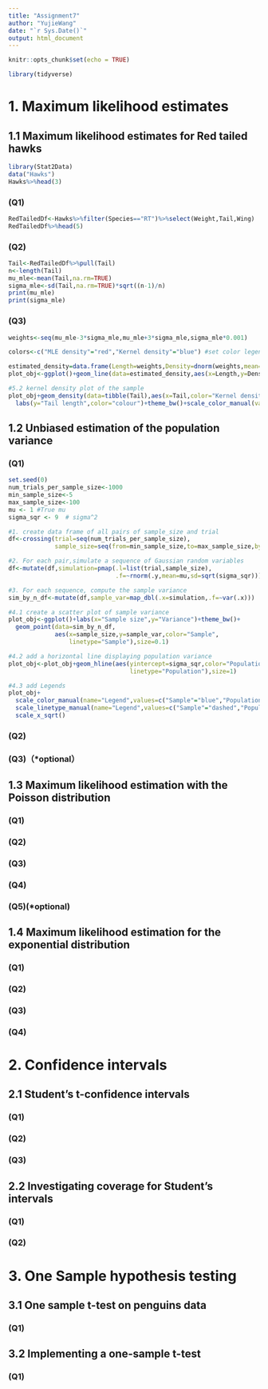 ```yaml
---
title: "Assignment7"
author: "YujieWang"
date: "`r Sys.Date()`"
output: html_document
---
```


```r
knitr::opts_chunk$set(echo = TRUE)
```

```r
library(tidyverse)
```

# 1. Maximum likelihood estimates

## 1.1 Maximum likelihood estimates for Red tailed hawks

```r
library(Stat2Data)
data("Hawks")
Hawks%>%head(3)
```

### (Q1)

```r
RedTailedDf<-Hawks%>%filter(Species=="RT")%>%select(Weight,Tail,Wing)
RedTailedDf%>%head(5)
```

### (Q2)

```r
Tail<-RedTailedDf%>%pull(Tail)
n<-length(Tail)
mu_mle<-mean(Tail,na.rm=TRUE)
sigma_mle<-sd(Tail,na.rm=TRUE)*sqrt((n-1)/n)
print(mu_mle)
print(sigma_mle)
```

### (Q3)

```r
weights<-seq(mu_mle-3*sigma_mle,mu_mle+3*sigma_mle,sigma_mle*0.001)

colors<-c("MLE density"="red","Kernel density"="blue") #set color legend

estimated_density=data.frame(Length=weights,Density=dnorm(weights,mean=mu_mle,sd=sigma_mle))
plot_obj<-ggplot()+geom_line(data=estimated_density,aes(x=Length,y=Density,color="MLE density"))

#5.2 kernel density plot of the sample
plot_obj+geom_density(data=tibble(Tail),aes(x=Tail,color="Kernel density"))+
  labs(y="Tail length",color="colour")+theme_bw()+scale_color_manual(values=colors)
```

## 1.2 Unbiased estimation of the population variance

### (Q1)

```r
set.seed(0)
num_trials_per_sample_size<-1000
min_sample_size<-5
max_sample_size<-100
mu <- 1 #True mu
sigma_sqr <- 9  # sigma^2

#1. create data frame of all pairs of sample_size and trial
df<-crossing(trial=seq(num_trials_per_sample_size),
             sample_size=seq(from=min_sample_size,to=max_sample_size,by=5))

#2. For each pair,simulate a sequence of Gaussian random variables
df<-mutate(df,simulation=pmap(.l=list(trial,sample_size),
                              .f=~rnorm(.y,mean=mu,sd=sqrt(sigma_sqr))))

#3. For each sequence, compute the sample variance
sim_by_n_df<-mutate(df,sample_var=map_dbl(.x=simulation,.f=~var(.x)))

#4.1 create a scatter plot of sample variance
plot_obj<-ggplot()+labs(x="Sample size",y="Variance")+theme_bw()+
  geom_point(data=sim_by_n_df,
             aes(x=sample_size,y=sample_var,color="Sample",
                 linetype="Sample"),size=0.1)

#4.2 add a horizontal line displaying population variance
plot_obj<-plot_obj+geom_hline(aes(yintercept=sigma_sqr,color="Population",
                                  linetype="Population"),size=1)

#4.3 add Legends
plot_obj+
  scale_color_manual(name="Legend",values=c("Sample"="blue","Population"="red"))+
  scale_linetype_manual(name="Legend",values=c("Sample"="dashed","Population"="solid"))+
  scale_x_sqrt()
```

### (Q2)

### (Q3)（\*optional）

## 1.3 Maximum likelihood estimation with the Poisson distribution

### (Q1)

### (Q2)

### (Q3)

### (Q4)

### (Q5)(\*optional)

## 1.4 Maximum likelihood estimation for the exponential distribution

### (Q1)

### (Q2)

### (Q3)

### (Q4)

# 2. Confidence intervals

## 2.1 Student's t-confidence intervals

### (Q1)

### (Q2)

### (Q3)

## 2.2 Investigating coverage for Student's intervals

### (Q1)

### (Q2)

# 3. One Sample hypothesis testing

## 3.1 One sample t-test on penguins data

### (Q1)

## 3.2 Implementing a one-sample t-test

### (Q1)
